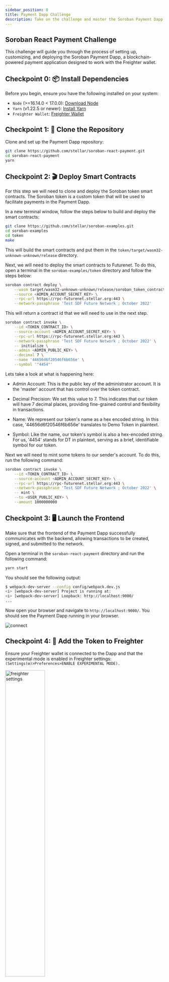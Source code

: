 ```yaml
---
sidebar_position: 0
title: Payment Dapp Challenge
description: Take on the challenge and master the Soroban Payment Dapp!
---
```




## Soroban React Payment Challenge

This challenge will guide you through the process of setting up, customizing, and deploying the Soroban Payment Dapp, a blockchain-powered payment application designed to work with the Freighter wallet.

## Checkpoint 0: 📦 Install Dependencies

Before you begin, ensure you have the following installed on your system:

- `Node` (>=16.14.0 < 17.0.0): [Download Node](https://nodejs.org/en/download/)
- `Yarn` (v1.22.5 or newer): [Install Yarn](https://yarnpkg.com/)
- `Freighter Wallet`: [Freighter Wallet](https://freighter.app/)

## Checkpoint 1: 🚀 Clone the Repository

Clone and set up the Payment Dapp repository:

```bash
git clone https://github.com/stellar/soroban-react-payment.git
cd soroban-react-payment
yarn
```

## Checkpoint 2: 🎬 Deploy Smart Contracts

For this step we will need to clone and deploy the Soroban token smart contracts. The Soroban token is a custom token that will be used to facilitate payments in the Payment Dapp.

In a new terminal window, follow the steps below to build and deploy the smart contracts:

```bash
git clone https://github.com/stellar/soroban-examples.git
cd soroban-examples
cd token
make
```

This will build the smart contracts and put them in the `token/target/wasm32-unknown-unknown/release` directory.

Next, we will need to deploy the smart contracts to Futurenet. To do this, open a terminal in the `soroban-examples/token` directory and follow the steps below:

```bash
soroban contract deploy \
    --wasm target/wasm32-unknown-unknown/release/soroban_token_contract.wasm \
    --source <ADMIN_ACCOUNT_SECRET_KEY> \
    --rpc-url https://rpc-futurenet.stellar.org:443 \
    --network-passphrase 'Test SDF Future Network ; October 2022'
```

This will return a contract id that we will need to use in the next step.

```bash
soroban contract invoke \
    --id <TOKEN_CONTRACT_ID> \
    --source-account <ADMIN_ACCOUNT_SECRET_KEY> \
    --rpc-url https://rpc-futurenet.stellar.org:443 \
    --network-passphrase 'Test SDF Future Network ; October 2022' \
    -- initialize \
    --admin <ADMIN_PUBLIC_KEY> \
    --decimal 7 \
    --name '44656d6f20546f6b656e' \
    --symbol '"4454"'
```

Lets take a look at what is happening here:

- Admin Account: This is the public key of the administrator account. It is the 'master' account that has control over the token contract.

- Decimal Precision: We set this value to 7. This indicates that our token will have 7 decimal places, providing fine-grained control and flexibility in transactions.

- Name: We represent our token's name as a hex encoded string. In this case, '44656d6f20546f6b656e' translates to Demo Token in plaintext.

- Symbol: Like the name, our token's symbol is also a hex-encoded string. For us, '4454' stands for DT in plaintext, serving as a brief, identifiable symbol for our token.

Next we will need to mint some tokens to our sender's account. To do this, run the following command:

```bash
soroban contract invoke \
    --id <TOKEN_CONTRACT_ID> \
    --source-account <ADMIN_ACCOUNT_SECRET_KEY> \
    --rpc-url https://rpc-futurenet.stellar.org:443 \
    --network-passphrase 'Test SDF Future Network ; October 2022' \
    -- mint \
    --to <USER_PUBLIC_KEY> \
    --amount 1000000000
```

## Checkpoint 3: 🖥️ Launch the Frontend

Make sure that the frontend of the Payment Dapp successfully communicates with the backend, allowing transactions to be created, signed, and submitted to the network.

Open a terminal in the `soroban-react-payment` directory and run the following command:

```bash
yarn start
```

You should see the following output:

```bash
$ webpack-dev-server --config config/webpack.dev.js
<i> [webpack-dev-server] Project is running at:
<i> [webpack-dev-server] Loopback: http://localhost:9000/
...
```

Now open your browser and navigate to `http://localhost:9000/`. You should see the Payment Dapp running in your browser.

<img src={connect_freighter} alt="connect" />

## Checkpoint 4: 📡 Add the Token to Freighter

Ensure your Freighter wallet is connected to the Dapp and that the experimental mode is enabled in Freighter settings: `(Settings(⚙️)>Preferences>ENABLE EXPERIMENTAL MODE).`

<img src={freighter_settings} alt="freighter settings" width="50%" />

Add the Soroban token to your Freighter wallet. To do this, open your Freighter wallet and click on the `Manage Assets` button at the bottom of the screen.

<img src={manage_assets} alt="manage assets" width="50%" />

Then click on the `Add Soroban token ` button and enter the token ID that was returned when you deployed the smart contracts.

<img src={add_token} alt="add token" width="50%" />

<br />

<img src={new_token} alt="new token" width="50%" />

You should now see the Soroban token in your Freighter wallet.

<img src={aucb_balance} alt="added balance" width="50%" />

## Checkpoint 5: 🏦 Send Tokens to Another Account

First, connect Frieghter and Select the account that will be used to send Soroban tokens.

Click "next" to continue.

<img src={next} alt="next" />

Provide the public key of the account that will receive the Soroban tokens.

<img src={pmt_dest} alt="payment destination" />

Input the Token ID of the Soroban token.

<img src={choose_token} alt="choose token" />

Input the amount of Soroban tokens to send.

<img src={select_token} alt="select token" />

Confirm the payment settings.

<img src={payment_settings} alt="payment settings" />

Review the transaction details to ensure accuracy and then click the "Sign with Freighter" once . Freighter will prompt you to sign the transaction with your wallet's private key.

<img src={confirm_pmt} alt="confirm payment" />

Once signed, the click the "Submit payment" button and the transaction will be submitted to the network.

<img src={submit_pmt} alt="submit payment" />

The Payment Dapp will show a confirmation message once the transaction has been successfully submitted.

<img src={end} alt="end" />

You can now check the balance of the receiving account to ensure that the transaction was successful.

<img src={balance_rcvr} alt="balance receiver" width="50%" />

You can also check the balance of an account with Soroban cli by running the following command:

```bash
 soroban contract invoke \
    --id <TOKEN_CONTRACT_ID> \
    --source-account <ANY_SECRET_KEY> \
    --rpc-url https://rpc-futurenet.stellar.org:443 \
    --network-passphrase 'Test SDF Future Network ; October 2022' \
    -- balance \
    --id <RECIPIENT_PUBLIC_KEY> \
```

Output:

```bash
"1000000000"
```


## Checkpoint 6: 🚢 Ship it! 🚁

You can upload your app to a hosting platform of your choice. You could use platforms like Netlify, Vercel, or even an AWS S3 bucket.

For this example, we will use the Vercel cli to complete our deployment

> Note: If you dont already have a [Vercel account], you will need to create one and link it to your github account.

[Vercel account]: https://vercel.com/login

First install the Vercel cli:

```sh
npm i global vercel
```

Then run the following command to deploy your app:

```sh
npx vercel
```

Then continue through the prompts until you see the following output:

```sh
No framework detected. Default Project Settings:
- Build Command: 'npm run vercel-build' or 'npm run build'
- Development Command: None
- Install Command: 'yarn install', 'pnpm install', or 'npm install'
- Output Directory: 'public' if it exists, or '.'
```

Select `y` to continue, and then select `build` as the output directory.

```sh
? Want to modify these settings? [y/N] y
? Which settings would you like to overwrite (select multiple)? Output Directory
? Output Directory? build
```

Once the deployment is complete, you should see something similar to the following output:

```sh
🔗  Linked to julian-dev28/soroban-react-payment (created .vercel)
🔍  Inspect: https://vercel.com/julian-dev28/soroban-react-payment/AQoFFhZf5K1ufQj57eawApPkFduf [2s]
✅  Production: https://soroban-react-payment.vercel.app [58s]
```

You can now visit the preview link to see your deployed app! 🎉

You will need to add some Futurenet network lumens to your Freighter wallet to interact with the deployed dApp. Visit [https://laboratory.stellar.org/#create-account](https://laboratory.stellar.org/#create-account), and follow the instructions to create your freighter account on Futurenet.7
## Checkpoint 8: ✅ Complete the Challenge!

Submit your public url to the challenge form.

<ChallengeForm />

## Checkpoint 8: 💪 Share Your Accomplishment with the Community

Don't forget to share your work with the community. Let others see what you've accomplished, receive feedback, and inspire others!

## ⚔️ Side Quests

🍴[Fork the Payment Dapp repo] and make your own changes to the Dapp. 

Consider customizing the code and submitting a pull request for the challenge. You can explore advanced features of the Soroban Payment Dapp, the Freighter wallet, or the Stellar network to take your skills to the next level. Show your creativity by adding unique functionalities, enhancing the user interface, or integrating with other APIs or services. Good luck!

[Fork the Payment Dapp repo]: https://github.com/stellar/soroban-react-payment


## 📚 User Workflows Checklist
To ensure that you've covered all the key user actions during the challenge, follow this checklist:

- Clone the repository
- Install dependencies
- Deploy and initialize Token smart contract
- Mint tokens to your account
- Launch the local frontend
- Add the Soroban token to Freighter
- Connect Freighter to the application
- Send tokens to another account
- Deploy the site with Vercel
- Submit your public key and URL
